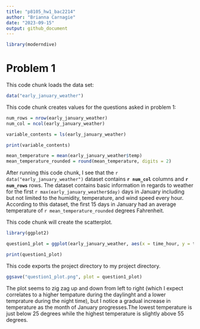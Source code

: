 ```yaml
---
title: "p8105_hw1_bac2214"
author: "Brianna Carnagie"
date: "2023-09-15"
output: github_document
---
```


```r
library(moderndive)
```

# Problem 1 
This code chunk loads the data set:

```r
data("early_january_weather")
```

This code chunk creates values for the questions asked in problem 1: 
```r
num_rows = nrow(early_january_weather)
num_col = ncol(early_january_weather)

variable_contents = ls(early_january_weather)

print(variable_contents)

mean_temperature = mean(early_january_weather$temp)
mean_temperature_rounded = round(mean_temperature, digits = 2)
```

After running this code chunk, I see that the `r data("early_january_weather")` dataset contains **`r num_col`** columns and **`r num_rows`** rows. The dataset contains basic information in regards to weather for the first `r max(early_january_weather$day)` days in January including but not limited to the humidity, temperature, and wind speed every hour. According to this dataset, the first 15 days in January had an average temperature of `r mean_temperature_rounded` degrees Fahrenheit.


This code chunk will create the scatterplot.

```r
library(ggplot2)
```


```r
question1_plot = ggplot(early_january_weather, aes(x = time_hour, y = temp, color = humid)) + geom_point()

print(question1_plot)
```

This code exports the project directory to my project directory.
```r
ggsave("question1_plot.png", plot = question1_plot)
```


The plot seems to zig zag up and down from left to right (which I expect correlates to a higher tempature during the daylinght and a lower temprature during the night time), but I notice a gradual increase in temperature as the month of January progresses.The lowest temperature is just below 25 degrees while the highest temperature is slightly above 55 degrees.


